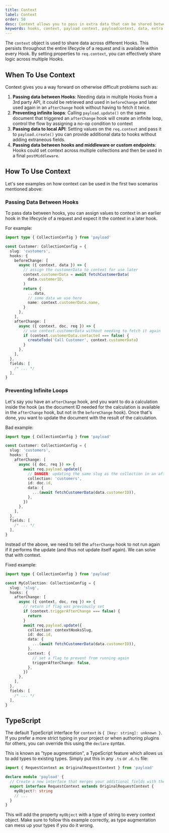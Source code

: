 ```yaml
---
title: Context
label: Context
order: 50
desc: Context allows you to pass in extra data that can be shared between hooks
keywords: hooks, context, payload context, payloadcontext, data, extra data, shared data, shared, extra
---
```


The `context` object is used to share data across different Hooks. This persists throughout the entire lifecycle of a request and is available within every Hook. By setting properties to `req.context`, you can effectively share logic across multiple Hooks.

## When To Use Context

Context gives you a way forward on otherwise difficult problems such as:

1. **Passing data between Hooks**: Needing data in multiple Hooks from a 3rd party API, it could be retrieved and used in `beforeChange` and later used again in an `afterChange` hook without having to fetch it twice.
2. **Preventing infinite loops**: Calling `payload.update()` on the same document that triggered an `afterChange` hook will create an infinite loop, control the flow by assigning a no-op condition to context
3. **Passing data to local API**: Setting values on the `req.context` and pass it to `payload.create()` you can provide additional data to hooks without adding extraneous fields.
4. **Passing data between hooks and middleware or custom endpoints**: Hooks could set context across multiple collections and then be used in a final `postMiddleware`.

## How To Use Context

Let's see examples on how context can be used in the first two scenarios mentioned above:

### Passing Data Between Hooks

To pass data between hooks, you can assign values to context in an earlier hook in the lifecycle of a request and expect it the context in a later hook.

For example:

```ts
import type { CollectionConfig } from 'payload'

const Customer: CollectionConfig = {
  slug: 'customers',
  hooks: {
    beforeChange: [
      async ({ context, data }) => {
        // assign the customerData to context for use later
        context.customerData = await fetchCustomerData(
          data.customerID,
        )
        return {
          ...data,
          // some data we use here
          name: context.customerData.name,
        }
      },
    ],
    afterChange: [
      async ({ context, doc, req }) => {
        // use context.customerData without needing to fetch it again
        if (context.customerData.contacted === false) {
          createTodo('Call Customer', context.customerData)
        }
      },
    ],
  },
  fields: [
    /* ... */
  ],
}
```

### Preventing Infinite Loops

Let's say you have an `afterChange` hook, and you want to do a calculation inside the hook (as the document ID needed for the calculation is available in the `afterChange` hook, but not in the `beforeChange` hook). Once that's done, you want to update the document with the result of the calculation.

Bad example:

```ts
import type { CollectionConfig } from 'payload'

const Customer: CollectionConfig = {
  slug: 'customers',
  hooks: {
    afterChange: [
      async ({ doc, req }) => {
        await req.payload.update({
          // DANGER: updating the same slug as the collection in an afterChange will create an infinite loop!
          collection: 'customers',
          id: doc.id,
          data: {
            ...(await fetchCustomerData(data.customerID)),
          },
        })
      },
    ],
  },
  fields: [
    /* ... */
  ],
}
```

Instead of the above, we need to tell the `afterChange` hook to not run again if it performs the update (and thus not update itself again). We can solve that with context.

Fixed example:

```ts
import type { CollectionConfig } from 'payload'

const MyCollection: CollectionConfig = {
  slug: 'slug',
  hooks: {
    afterChange: [
      async ({ context, doc, req }) => {
        // return if flag was previously set
        if (context.triggerAfterChange === false) {
          return
        }
        await req.payload.update({
          collection: contextHooksSlug,
          id: doc.id,
          data: {
            ...(await fetchCustomerData(data.customerID)),
          },
          context: {
            // set a flag to prevent from running again
            triggerAfterChange: false,
          },
        })
      },
    ],
  },
  fields: [
    /* ... */
  ],
}
```

## TypeScript

The default TypeScript interface for `context` is `{ [key: string]: unknown }`. If you prefer a more strict typing in your project or when authoring plugins for others, you can override this using the `declare` syntax.

This is known as "type augmentation", a TypeScript feature which allows us to add types to existing types. Simply put this in any `.ts` or `.d.ts` file:

```ts
import { RequestContext as OriginalRequestContext } from 'payload'

declare module 'payload' {
  // Create a new interface that merges your additional fields with the original one
  export interface RequestContext extends OriginalRequestContext {
    myObject?: string
    // ...
  }
}
```

This will add the property `myObject` with a type of string to every context object. Make sure to follow this example correctly, as type augmentation can mess up your types if you do it wrong.
